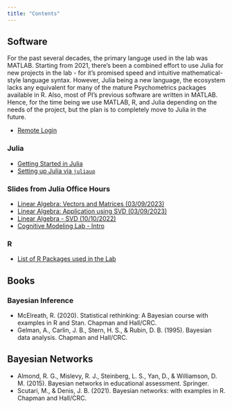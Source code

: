 ```yaml
---
title: "Contents"
---
```


## Software 
:::{.callout-note}
For the past several decades, the primary languge used in the lab was MATLAB. Starting from 2021, there's been a combined effort to use Julia for new projects in the lab - for it's promised speed and intuitive mathematical-style language syntax. However, Julia being a new language, the ecosystem lacks any equivalent for many of the mature Psychometrics packages available in R. Also, most of PI's previous software are written in MATLAB. Hence, for the time being we use MATLAB, R, and Julia depending on the needs of the project, but the plan is to completely move to Julia in the future. 
:::

- [Remote Login](/pages/ssh-login.qmd)

### Julia 

- [Getting Started in Julia](/pages/julia-getting-started.qmd)
- [Setting up Julia via `juliaup`](/pages/juliaup-setup.qmd)

### Slides from Julia Office Hours
 - [Linear Algebra: Vectors and Matrices (03/09/2023)](/pages/CNMLabSlides/Intro.qmd)  
 - [Linear Algebra: Application using SVD (03/09/2023)](/pages/CNMLabSlides/EigenAnalysis.qmd)
 - [Linear Algebra - SVD (10/10/2022)](/pages/CLA/slides/Lec1.qmd) 
 - [Cognitive Modeling Lab - Intro](/pages/CNMLabSlides/Lab1/lab1.qmd)

### R

- [List of R Packages used in the Lab](/pages/r-packagelist.qmd) 

## Books 

### Bayesian Inference 
- McElreath, R. (2020). Statistical rethinking: A Bayesian course with examples in R and Stan. Chapman and Hall/CRC.
- Gelman, A., Carlin, J. B., Stern, H. S., & Rubin, D. B. (1995). Bayesian data analysis. Chapman and Hall/CRC.

## Bayesian Networks 
- Almond, R. G., Mislevy, R. J., Steinberg, L. S., Yan, D., & Williamson, D. M. (2015). Bayesian networks in educational assessment. Springer.
- Scutari, M., & Denis, J. B. (2021). Bayesian networks: with examples in R. Chapman and Hall/CRC.
